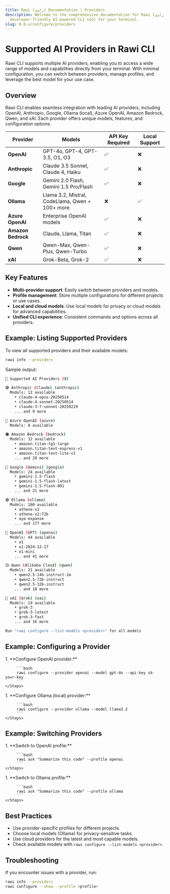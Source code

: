 ```yaml
---
title: Rawi (راوي) Documentation | Providers
description: Welcome to the comprehensive documentation for Rawi (راوي), a
  developer-friendly AI-powered CLI tool for your terminal.
slug: 0.0.x/configure/providers
---
```



<Clarity />

# Supported AI Providers in Rawi CLI

Rawi CLI supports multiple AI providers, enabling you to access a wide range of models and capabilities directly from your terminal. With minimal configuration, you can switch between providers, manage profiles, and leverage the best model for your use case.

## Overview

Rawi CLI enables seamless integration with leading AI providers, including OpenAI, Anthropic, Google, Ollama (local), Azure OpenAI, Amazon Bedrock, Qwen, and xAI. Each provider offers unique models, features, and configuration options.

| Provider           | Models                                          | API Key Required | Local Support |
| ------------------ | ----------------------------------------------- | ---------------- | ------------- |
| **OpenAI**         | GPT-4o, GPT-4, GPT-3.5, O1, O3                  | ✅               | ❌            |
| **Anthropic**      | Claude 3.5 Sonnet, Claude 4, Haiku              | ✅               | ❌            |
| **Google**         | Gemini 2.0 Flash, Gemini 1.5 Pro/Flash          | ✅               | ❌            |
| **Ollama**         | Llama 3.2, Mistral, CodeLlama, Qwen + 100+ more | ❌               | ✅            |
| **Azure OpenAI**   | Enterprise OpenAI models                        | ✅               | ❌            |
| **Amazon Bedrock** | Claude, Llama, Titan                            | ✅               | ❌            |
| **Qwen**           | Qwen-Max, Qwen-Plus, Qwen-Turbo                 | ✅               | ❌            |
| **xAI**            | Grok-Beta, Grok-2                               | ✅               | ❌            |

## Key Features

* **Multi-provider support**: Easily switch between providers and models.
* **Profile management**: Store multiple configurations for different projects or use cases.
* **Local and cloud models**: Use local models for privacy or cloud models for advanced capabilities.
* **Unified CLI experience**: Consistent commands and options across all providers.

## Example: Listing Supported Providers

To view all supported providers and their available models:

```bash
rawi info --providers
```

Sample output:

```bash
🤖 Supported AI Providers (8)

🟣 Anthropic (Claude) (anthropic)
  Models: 12 available
    • claude-4-opus-20250514
    • claude-4-sonnet-20250514
    • claude-3-7-sonnet-20250219
    ... and 9 more

🔷 Azure OpenAI (azure)
  Models: 0 available

🟠 Amazon Bedrock (bedrock)
  Models: 32 available
    • amazon.titan-tg1-large
    • amazon.titan-text-express-v1
    • amazon.titan-text-lite-v1
    ... and 29 more

🔴 Google (Gemini) (google)
  Models: 24 available
    • gemini-1.5-flash
    • gemini-1.5-flash-latest
    • gemini-1.5-flash-001
    ... and 21 more

🟢 Ollama (ollama)
  Models: 180 available
    • athene-v2
    • athene-v2:72b
    • aya-expanse
    ... and 177 more

🔵 OpenAI (GPT) (openai)
  Models: 44 available
    • o1
    • o1-2024-12-17
    • o1-mini
    ... and 41 more

🟡 Qwen (Alibaba Cloud) (qwen)
  Models: 21 available
    • qwen2.5-14b-instruct-1m
    • qwen2.5-72b-instruct
    • qwen2.5-32b-instruct
    ... and 18 more

🤖 xAI (Grok) (xai)
  Models: 19 available
    • grok-3
    • grok-3-latest
    • grok-3-fast
    ... and 16 more

Run "rawi configure --list-models <provider>" for all models
```

## Example: Configuring a Provider

<Tabs>
  <TabItem label="OpenAI" icon="openai">
    <Steps>
      1. **Configure OpenAI provider:**

         ```bash
         rawi configure --provider openai --model gpt-4o --api-key sk-your-key
         ```
    </Steps>
  </TabItem>

  <TabItem label="Ollama (local)" icon="ollama">
    <Steps>
      1. **Configure Ollama (local) provider:**

         ```bash
         rawi configure --provider ollama --model llama3.2
         ```
    </Steps>
  </TabItem>
</Tabs>

## Example: Switching Providers

<Tabs>
  <TabItem label="OpenAI" icon="openai">
    <Steps>
      1. **Switch to OpenAI profile:**

         ```bash
         rawi ask "Summarize this code" --profile openai
         ```
    </Steps>
  </TabItem>

  <TabItem label="Ollama (local)" icon="ollama">
    <Steps>
      1. **Switch to Ollama profile:**

         ```bash
         rawi ask "Summarize this code" --profile ollama
         ```
    </Steps>
  </TabItem>
</Tabs>

## Best Practices

* Use provider-specific profiles for different projects.
* Choose local models (Ollama) for privacy-sensitive tasks.
* Use cloud providers for the latest and most capable models.
* Check available models with `rawi configure --list-models <provider>`.

## Troubleshooting

If you encounter issues with a provider, run:

```bash
rawi info --providers
rawi configure --show --profile <profile>
```
